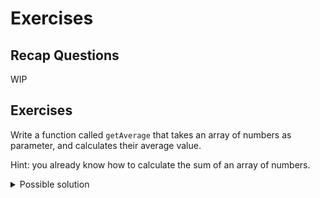 # Exercises

## Recap Questions

WIP

## Exercises

Write a function called `getAverage` that takes an array of numbers as parameter, and calculates their average value.

Hint: you already know how to calculate the sum of an array of numbers.

<details>
  <summary>Possible solution</summary>
As said, we already know how to sum an array of numbers:

```js
function sumNumbers(numbers) {
  let partialSum = 0;
  for (let i = 0; i < numbers.length; i++) {
    partialSum = partialSum + numbers[i];
  }
  return partialSum;
}
```

The formula for the average value of a list of number is their sum times how many numbers we have. We can access this information via the `length` property of the array, so:

```js static showConsole
function getAverage(numbers) {
  let partialSum = 0;
  
  for (let i = 0; i < numbers.length; i++) {
    partialSum = partialSum + numbers[i];
  }

  return partialSum / numbers.length;
}

console.log('The average value of 2, 3, 4 is', getAverage([2, 3, 4]));
// ** output **
// The average value of 2, 3, 4 is 3
```

Even better it would be to reuse the `sumNumbers` function:

```js static showConsole
function sumNumbers(numbers) {
  let partialSum = 0;

  for (let i = 0; i < numbers.length; i++) {
    partialSum = partialSum + numbers[i];
  }

  return partialSum;
}

function getAverage(numbers) {
  return sumNumbers(numbers) / numbers.length;
}

console.log('The average value of 2, 3, 4 is', getAverage([2, 3, 4]));
// ** output **
// The average value of 2, 3, 4 is 3
```
</details>
